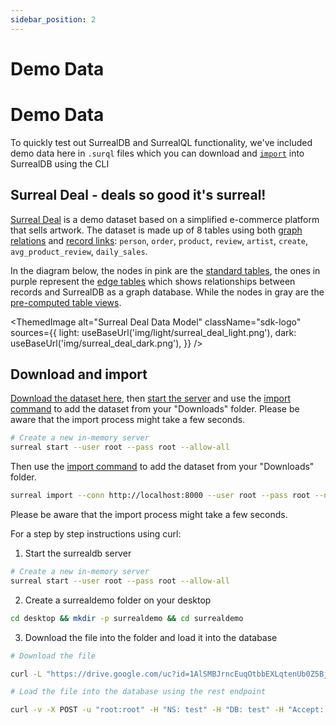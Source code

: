 ```yaml
---
sidebar_position: 2
---
```



# Demo Data

# Demo Data

To quickly test out SurrealDB and SurrealQL functionality, we've included demo data here in `.surql` files which you can download and [`import`](/docs/1.1.x/cli/import) into SurrealDB using the CLI

## Surreal Deal - deals so good it's surreal!

[Surreal Deal](https://drive.google.com/uc?id=1AlSMBJrncEuqOtbbEXLqtenUb0Z5BjlD&export=download) is a demo dataset based on a simplified e-commerce platform that sells artwork.
The dataset is made up of 8 tables using both [graph relations](/docs/1.1.x/surrealql/statements/relate) and [record links](/docs/1.1.x/surrealql/datamodel/records):
`person`, `order`, `product`, `review`, `artist`, `create`, `avg_product_review`, `daily_sales`.

In the diagram below, the nodes in pink are the [standard tables](/docs/1.1.x/surrealql/statements/define/table), the ones in purple represent the [edge tables](/docs/1.1.x/surrealql/statements/relate) which shows relationships between records and SurrealDB as a graph database. While the nodes in gray are the [pre-computed table views](/docs/1.1.x/surrealql/statements/define/table).

<ThemedImage
  alt="Surreal Deal Data Model"
  className="sdk-logo"
  sources={{
    light: useBaseUrl('img/light/surreal_deal_light.png'),
    dark: useBaseUrl('img/surreal_deal_dark.png'),
  }}
/>

## Download and import

[Download the dataset here](https://drive.google.com/uc?id=1AlSMBJrncEuqOtbbEXLqtenUb0Z5BjlD&export=download), then [start the server](/docs/1.1.x/cli/start) and use the [import command](/docs/1.1.x/cli/import) to add the dataset from your "Downloads" folder. Please be aware that the import process might take a few seconds.

```bash
# Create a new in-memory server
surreal start --user root --pass root --allow-all
```

Then use the [import command](/docs/1.1.x/cli/import) to add the dataset from your "Downloads" folder.

```bash
surreal import --conn http://localhost:8000 --user root --pass root --ns test --db test downloads/surreal_deal_v1.surql
```

Please be aware that the import process might take a few seconds.


For a step by step instructions using curl:

1. Start the surrealdb server

```bash
# Create a new in-memory server
surreal start --user root --pass root --allow-all
```

2. Create a surrealdemo folder on your desktop

```bash
cd desktop && mkdir -p surrealdemo && cd surrealdemo
```

3. Download the file into the folder and load it into the database

```bash
# Download the file

curl -L "https://drive.google.com/uc?id=1AlSMBJrncEuqOtbbEXLqtenUb0Z5BjlD&export=download" -o surreal_deal_v1.surql

# Load the file into the database using the rest endpoint

curl -v -X POST -u "root:root" -H "NS: test" -H "DB: test" -H "Accept: application/json"   --data-binary @surreal_deal_v1.surql http://localhost:8000/import
```
